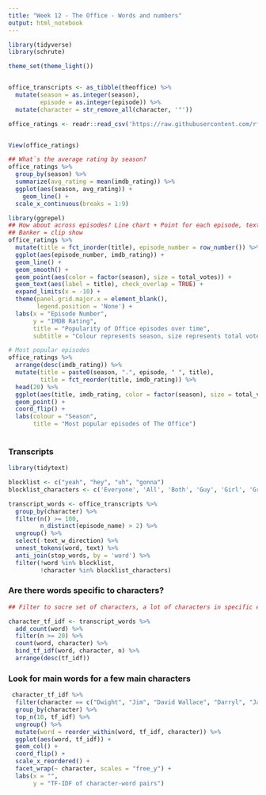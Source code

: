 ```yaml
---
title: "Week 12 - The Office - Words and numbers"
output: html_notebook
---
```


```r
library(tidyverse)
library(schrute)

theme_set(theme_light())


office_transcripts <- as_tibble(theoffice) %>%
  mutate(season = as.integer(season),
         episode = as.integer(episode)) %>%
  mutate(character = str_remove_all(character, '"'))

office_ratings <- readr::read_csv('https://raw.githubusercontent.com/rfordatascience/tidytuesday/master/data/2020/2020-03-17/office_ratings.csv')


View(office_ratings)

```

```r
## What`s the average rating by season?
office_ratings %>%
  group_by(season) %>%
  summarize(avg_rating = mean(imdb_rating)) %>%
  ggplot(aes(season, avg_rating)) +
    geom_line() +
  scale_x_continuous(breaks = 1:9)

```
```r
library(ggrepel)
## How about across episodes? Line chart + Point for each episode, text with overlap to show highest and lowest
## Banker = clip show
office_ratings %>%
  mutate(title = fct_inorder(title), episode_number = row_number()) %>%
  ggplot(aes(episode_number, imdb_rating)) + 
  geom_line() +
  geom_smooth() +
  geom_point(aes(color = factor(season), size = total_votes)) +
  geom_text(aes(label = title), check_overlap = TRUE) +
  expand_limits(x = -10) +
  theme(panel.grid.major.x = element_blank(),
        legend.position = 'None') +
  labs(x = "Episode Number",
       y = "IMDB Rating",
       title = "Popularity of Office episodes over time",
       subtitle = "Colour represents season, size represents total votes")
```
```r
# Most popular episodes
office_ratings %>%
  arrange(desc(imdb_rating)) %>%
  mutate(title = paste0(season, ".", episode, " ", title),
         title = fct_reorder(title, imdb_rating)) %>%
  head(20) %>%
  ggplot(aes(title, imdb_rating, color = factor(season), size = total_votes)) +
  geom_point() +
  coord_flip() +
  labs(colour = "Season",
       title = "Most popular episodes of The Office")
  
```

### Transcripts

```r
library(tidytext)

blocklist <- c("yeah", "hey", "uh", "gonna")
blocklist_characters <- c('Everyone', 'All', 'Both', 'Guy', 'Girl', 'Group')

transcript_words <- office_transcripts %>%
  group_by(character) %>%
  filter(n() >= 100,
         n_distinct(episode_name) > 2) %>%
  ungroup() %>%
  select(-text_w_direction) %>%
  unnest_tokens(word, text) %>%
  anti_join(stop_words, by = 'word') %>%
  filter(!word %in% blocklist,
         !character %in% blocklist_characters)
```

### Are there words specific to characters?

```r
## Filter to socre set of characters, a lot of characters in specific episodes with specific words

character_tf_idf <- transcript_words %>%
  add_count(word) %>%
  filter(n >= 20) %>%
  count(word, character) %>%
  bind_tf_idf(word, character, n) %>%
  arrange(desc(tf_idf))
```

### Look for main words for a few main characters

```r
 character_tf_idf %>% 
  filter(character == c("Dwight", "Jim", "David Wallace", "Darryl", "Jan", "Holly")) %>%
  group_by(character) %>%
  top_n(10, tf_idf) %>%
  ungroup() %>%
  mutate(word = reorder_within(word, tf_idf, character)) %>%
  ggplot(aes(word, tf_idf)) +
  geom_col() +
  coord_flip() +
  scale_x_reordered() +
  facet_wrap(~ character, scales = "free_y") +
  labs(x = "",
       y = "TF-IDF of character-word pairs")

```

